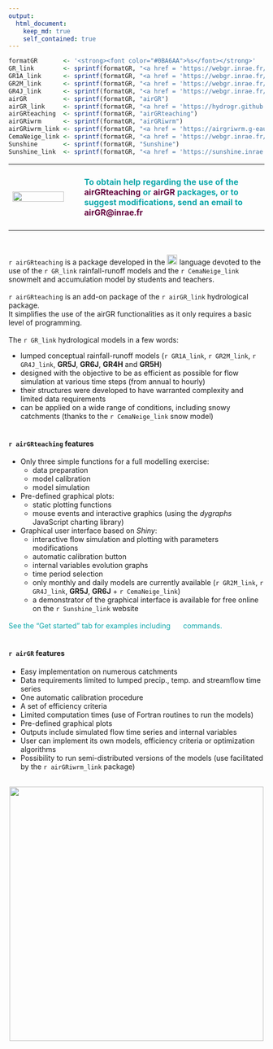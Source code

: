 ---
output: 
  html_document: 
    keep_md: true
    self_contained: true
---


```{r include=FALSE}
formatGR       <- '<strong><font color="#0BA6AA">%s</font></strong>'
GR_link        <- sprintf(formatGR, "<a href = 'https://webgr.inrae.fr/en/models/' title='GR models' rel='noopener noreferrer' onclick='window.open(this.href); return false;'>GR</a>")
GR1A_link      <- sprintf(formatGR, "<a href = 'https://webgr.inrae.fr/en/models/annual-hydrologic-model-gr1a/' title='GR1A' rel='noopener noreferrer' onclick='window.open(this.href); return false;'>GR1A</a>")
GR2M_link      <- sprintf(formatGR, "<a href = 'https://webgr.inrae.fr/en/models/monthly-model-gr2m/' title='GR2M' rel='noopener noreferrer' onclick='window.open(this.href); return false;'>GR2M</a>")
GR4J_link      <- sprintf(formatGR, "<a href = 'https://webgr.inrae.fr/en/models/daily-hydrological-model-gr4j/' title='GR4J' rel='noopener noreferrer' onclick='window.open(this.href); return false;'>GR4J</a>")
airGR          <- sprintf(formatGR, "airGR")
airGR_link     <- sprintf(formatGR, "<a href = 'https://hydrogr.github.io/airGR/' title='airGR' rel='noopener noreferrer' onclick='window.open(this.href); return false;'>airGR</a>")
airGRteaching  <- sprintf(formatGR, "airGRteaching")
airGRiwrm      <- sprintf(formatGR, "airGRiwrm")
airGRiwrm_link <- sprintf(formatGR, "<a href = 'https://airgriwrm.g-eau.fr/' title='airGRiwrm' rel='noopener noreferrer' onclick='window.open(this.href); return false;'>airGRiwrm</a>")
CemaNeige_link <- sprintf(formatGR, "<a href = 'https://webgr.inrae.fr/en/models/snow-model/' title='CemaNeige' rel='noopener noreferrer' onclick='window.open(this.href); return false;'>CemaNeige</a>")
Sunshine       <- sprintf(formatGR, "Sunshine")
Sunshine_link  <- sprintf(formatGR, "<a href = 'https://sunshine.inrae.fr/' title='sunshine.inrae.fr' rel='noopener noreferrer' onclick='window.open(this.href); return false;'>Sunshine</a>")
```


<table  width="100%">
<tbody>
  <tr>
  <td width="125"><img src="fig/logo_airGRteaching_CMJN_square_0125x0121.png" width="90%" height="90%"></td>
  <td><h4>
<font color="#0BA6AA">
To obtain help regarding the use of the <strong><font color="#62003C">airGRteaching</font></strong> or <strong><font color="#62003C">airGR</font></strong> packages, or to suggest modifications, send an email to <font color="#62003C"><strong>airGR@inrae.fr</strong></font>
</font>
</h4>
  </tr>
</tbody>
</table>

<br>

`r airGRteaching` is a package developed in the <img src="fig/logo_R_CMJN.svg" height="20"> language devoted to the use of the `r GR_link` rainfall-runoff models and the `r CemaNeige_link` snowmelt and accumulation model by students and teachers.
<br>
<br>`r airGRteaching` is an add-on package of the `r airGR_link` hydrological package.
<br>It simplifies the use of the airGR functionalities as it only requires a basic level of programming.
<br>
<br>
The `r GR_link` hydrological models in a few words:

* lumped conceptual rainfall-runoff models (`r GR1A_link`, `r GR2M_link`, `r GR4J_link`, **GR5J**, **GR6J**, **GR4H** and **GR5H**)
* designed with the objective to be as efficient as possible for flow simulation at various time steps (from annual to hourly)
* their structures were developed to have warranted complexity and limited data requirements
* can be applied on a wide range of conditions, including snowy catchments (thanks to the `r CemaNeige_link` snow model)
<br><br>


#### `r airGRteaching` features

* Only three simple functions for a full modelling exercise:
    + data preparation
    + model calibration
    + model simulation
* Pre-defined graphical plots:
    + static plotting functions
    + mouse events and interactive graphics (using the *dygraphs* JavaScript charting library)
* Graphical user interface based on *Shiny*:
    + interactive flow simulation and plotting with parameters modifications
    + automatic calibration button
    + internal variables evolution graphs
    + time period selection
    + only monthly and daily models are currently available (`r GR2M_link`, `r GR4J_link`, **GR5J**, **GR6J** + `r CemaNeige_link`)
    + a demonstrator of the graphical interface is available for free online on the `r Sunshine_link` website
    
<font color="#0BA6AA">See the "Get started" tab for examples including <img src="fig/logo_R_CMJN.svg" height="17"> commands.</font>
<br><br>


#### `r airGR` features

- Easy implementation on numerous catchments 
- Data requirements limited to lumped precip., temp. and streamflow time series
- One automatic calibration procedure
- A set of efficiency criteria
- Limited computation times (use of Fortran routines to run the models)
- Pre-defined graphical plots
- Outputs include simulated flow time series and internal variables
- User can implement its own models, efficiency criteria or optimization algorithms
- Possibility to run semi-distributed versions of the models (use facilitated by the `r airGRiwrm_link` package)

<br><center><img src="fig/airGR_graphe_fonctions_EN.svg" width="500"></center>
